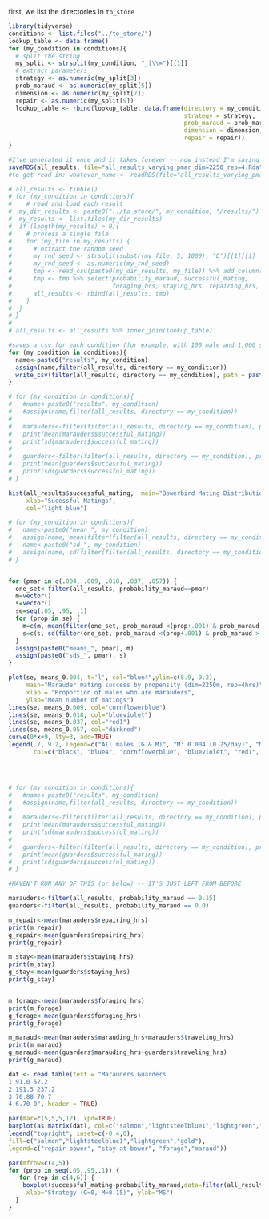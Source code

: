 first, we list the directories in `to_store`

```{r}
library(tidyverse)
conditions <- list.files("../to_store/")
lookup_table <- data.frame()
for (my_condition in conditions){
  # split the string
  my_split <- strsplit(my_condition, "_|\\=")[[1]]
  # extract parameters
  strategy <- as.numeric(my_split[3])
  prob_maraud <- as.numeric(my_split[5])
  dimension <- as.numeric(my_split[7])
  repair <- as.numeric(my_split[9])
  lookup_table <- rbind(lookup_table, data.frame(directory = my_condition, 
                                                 strategy = strategy,
                                                 prob_maraud = prob_maraud,
                                                 dimension = dimension,
                                                 repair = repair))
}
```



```{r}
#I've generated it once and it takes forever -- now instead I'm saving it as a dataframe
saveRDS(all_results, file="all_results_varying_pmar_dim=2250_rep=4.Rda")
#to get read in: whatever_name <- readRDS(file="all_results_varying_pmar_dim=2250_rep=4.Rda")

# all_results <- tibble()
# for (my_condition in conditions){
#    # read and load each result
#  my_dir_results <- paste0("../to_store/", my_condition, "/results/")
#  my_results <- list.files(my_dir_results)
#  if (length(my_results) > 0){
#    # process a single file
#    for (my_file in my_results) {
#      # extract the random seed
#      my_rnd_seed <- strsplit(substr(my_file, 5, 1000), "D")[[1]][1]
#      my_rnd_seed <- as.numeric(my_rnd_seed)
#      tmp <- read_csv(paste0(my_dir_results, my_file)) %>% add_column(rnd_seed = my_rnd_seed, directory = my_condition)
#      tmp <- tmp %>% select(probability_maraud, successful_mating,
#                            foraging_hrs, staying_hrs, repairing_hrs, marauding_events, marauding_hrs, marauding_events, traveling_hrs, rnd_seed, directory)
#      all_results <- rbind(all_results, tmp)
#    }
#  }
# }
# 
# all_results <- all_results %>% inner_join(lookup_table)


```



```{r}

#saves a csv for each condition (for example, with 100 male and 1,000 simulations, this results in 100,000 rows)
for (my_condition in conditions){
  name<-paste0("results", my_condition) 
  assign(name,filter(all_results, directory == my_condition))
  write_csv(filter(all_results, directory == my_condition), path = paste0("results",my_condition,'.csv'))
}

```


```{r}
# for (my_condition in conditions){
#   #name<-paste0("results", my_condition) 
#   #assign(name,filter(all_results, directory == my_condition))
#   
#   marauders<-filter(filter(all_results, directory == my_condition), probability_maraud == 0.15)
#   print(mean(marauders$successful_mating))
#   print(sd(marauders$successful_mating))
#   
#   guarders<-filter(filter(all_results, directory == my_condition), probability_maraud == 0.0)
#   print(mean(guarders$successful_mating))
#   print(sd(guarders$successful_mating))
# }


```



```{r}
hist(all_results$successful_mating,  main="Bowerbird Mating Distribution", 
     xlab="Sucessful Matings",  
     col="light blue")

```

```{r}
# for (my_condition in conditions){
#   name<-paste0("mean_", my_condition)
#   assign(name, mean(filter(filter(all_results, directory == my_condition), probability_maraud==0.15)$successful_mating))
#   name<-paste0("sd_", my_condition)
#   assign(name, sd(filter(filter(all_results, directory == my_condition), probability_maraud==0.15)$successful_mating))
# }


for (pmar in c(.004, .009, .018, .037, .057)) {
  one_set<-filter(all_results, probability_maraud==pmar)
  m=vector()
  s=vector()
  se=seq(.05, .95, .1)
  for (prop in se) {
    m=c(m, mean(filter(one_set, prob_maraud <(prop+.001) & prob_maraud > (prop - .001))$successful_mating)) 
    s=c(s, sd(filter(one_set, prob_maraud <(prop+.001) & prob_maraud > (prop - .001))$successful_mating))
  }
  assign(paste0("means_", pmar), m)
  assign(paste0("sds_", pmar), s)
}

plot(se, means_0.004, t='l', col="blue4",ylim=c(8.9, 9.2), 
     main="Marauder mating success by propensity (dim=2250m, rep=4hrs)", 
     xlab = "Proportion of males who are marauders",
     ylab="Mean number of matings")
lines(se, means_0.009, col="cornflowerblue")
lines(se, means_0.018, col="blueviolet")
lines(se, means_0.037, col="red1")
lines(se, means_0.057, col="darkred")
curve(0*x+9, lty=3, add=TRUE)
legend(.7, 9.2, legend=c("All males (G & M)", "M: 0.004 (0.25/day)", "M: 0.009 (0.5/day)", "M: 0.018 (1/day)", "M: 0.037 (2/day)", "M: 0.057 (3/day)"),
       col=c("black", "blue4", "cornflowerblue", "blueviolet", "red1", "darkred"), lty=c(3,1,1,1,1,1), cex=0.8)




# for (my_condition in conditions){
#   #name<-paste0("results", my_condition)
#   #assign(name,filter(all_results, directory == my_condition))
# 
#   marauders<-filter(filter(all_results, directory == my_condition), probability_maraud == 0.15)
#   print(mean(marauders$successful_mating))
#   print(sd(marauders$successful_mating))
# 
#   guarders<-filter(filter(all_results, directory == my_condition), probability_maraud == 0.0)
#   print(mean(guarders$successful_mating))
#   print(sd(guarders$successful_mating))
# }
```

```{r}
#HAVEN'T RUN ANY OF THIS (or below) -- IT'S JUST LEFT FROM BEFORE

marauders<-filter(all_results, probability_maraud == 0.15)
guarders<-filter(all_results, probability_maraud == 0.0)

m_repair<-mean(marauders$repairing_hrs)
print(m_repair)
g_repair<-mean(guarders$repairing_hrs)
print(g_repair)

m_stay<-mean(marauders$staying_hrs)
print(m_stay)
g_stay<-mean(guarders$staying_hrs)
print(g_stay)


m_forage<-mean(marauders$foraging_hrs)
print(m_forage)
g_forage<-mean(guarders$foraging_hrs)
print(g_forage)

m_maraud<-mean(marauders$marauding_hrs+marauders$traveling_hrs)
print(m_maraud)
g_maraud<-mean(guarders$marauding_hrs+guarders$traveling_hrs)
print(g_maraud)

dat <- read.table(text = "Marauders Guarders 
1 91.0 52.2
2 191.5 237.2
3 70.88 70.7
4 6.70 0", header = TRUE)

par(mar=c(5,5,5,12), xpd=TRUE)
barplot(as.matrix(dat), col=c("salmon","lightsteelblue1","lightgreen","gold"))
legend("topright", inset=c(-0.4,0),             
fill=c("salmon","lightsteelblue1","lightgreen","gold"),
legend=c("repair bower", "stay at bower", "forage","maraud"))
```

```{r}

par(mfrow=c(4,5))
for (prop in seq(.05,.95,.1)) {
   for (rep in c(4,6)) {
    boxplot(successful_mating~probability_maraud,data=filter(all_results, prob_maraud<(prop+.001) & prob_maraud>(prop-.001) & dimension==900 & repair == rep), main=paste("rep time =", rep, "prop M =", prop), 
     xlab="Strategy (G=0, M=0.15)", ylab="MS") 
  } 
}


```


